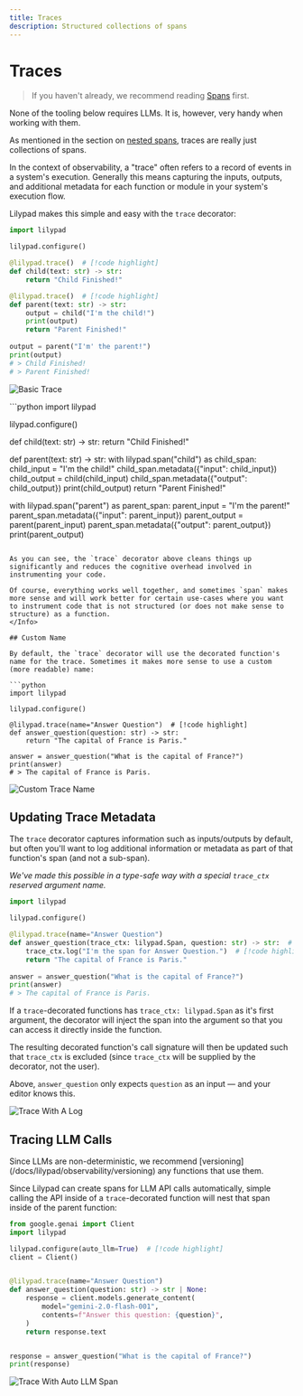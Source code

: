 ```yaml
---
title: Traces
description: Structured collections of spans
---
```


# Traces

> If you haven't already, we recommend reading [Spans](/docs/lilypad/observability/spans) first.

<Success>
None of the tooling below requires LLMs. It is, however, very handy when working with them.
</Success>

As mentioned in the section on [nested spans](/docs/lilypad/observability/spans#nested-spans), traces are really just collections of spans.

In the context of observability, a "trace" often refers to a record of events in a system's execution. Generally this means capturing the inputs, outputs, and additional metadata for each function or module in your system's execution flow.

Lilypad makes this simple and easy with the `trace` decorator:

```python
import lilypad

lilypad.configure()

@lilypad.trace()  # [!code highlight]
def child(text: str) -> str:
    return "Child Finished!"

@lilypad.trace()  # [!code highlight]
def parent(text: str) -> str:
    output = child("I'm the child!")
    print(output)
    return "Parent Finished!"
    
output = parent("I'm' the parent!")
print(output)
# > Child Finished!
# > Parent Finished!
```

![Basic Trace](/assets/docs/lilypad/observability/traces/basic-trace.webp)

<Info title="What this might look like using span instead of trace" collapsible={true} defaultOpen={false}>
```python
import lilypad

lilypad.configure()

def child(text: str) -> str:
    return "Child Finished!"

def parent(text: str) -> str:
    with lilypad.span("child") as child_span:
        child_input = "I'm the child!"
        child_span.metadata({"input": child_input})
        child_output = child(child_input)
        child_span.metadata({"output": child_output})
        print(child_output)
    return "Parent Finished!"

with lilypad.span("parent") as parent_span:
    parent_input = "I'm the parent!"
    parent_span.metadata({"input": parent_input})
    parent_output = parent(parent_input)
    parent_span.metadata({"output": parent_output})
    print(parent_output)
```

As you can see, the `trace` decorator above cleans things up significantly and reduces the cognitive overhead involved in instrumenting your code.

Of course, everything works well together, and sometimes `span` makes more sense and will work better for certain use-cases where you want to instrument code that is not structured (or does not make sense to structure) as a function.
</Info>

## Custom Name

By default, the `trace` decorator will use the decorated function's name for the trace. Sometimes it makes more sense to use a custom (more readable) name:

```python
import lilypad

lilypad.configure()

@lilypad.trace(name="Answer Question")  # [!code highlight]
def answer_question(question: str) -> str:
    return "The capital of France is Paris."
    
answer = answer_question("What is the capital of France?")
print(answer)
# > The capital of France is Paris.
```

![Custom Trace Name](/assets/docs/lilypad/observability/traces/custom-name.webp)

## Updating Trace Metadata

The `trace` decorator captures information such as inputs/outputs by default, but often you'll want to log additional information or metadata as part of that function's span (and not a sub-span).

_We've made this possible in a type-safe way with a special `trace_ctx` reserved argument name._

```python
import lilypad

lilypad.configure()

@lilypad.trace(name="Answer Question")
def answer_question(trace_ctx: lilypad.Span, question: str) -> str:  # [!code highlight]
    trace_ctx.log("I'm the span for Answer Question.")  # [!code highlight]
    return "The capital of France is Paris."
    
answer = answer_question("What is the capital of France?")
print(answer)
# > The capital of France is Paris.
```

If a `trace`-decorated functions has `trace_ctx: lilypad.Span` as it's first argument, the decorator will inject the span into the argument so that you can access it directly inside the function.

The resulting decorated function's call signature will then be updated such that `trace_ctx` is excluded (since `trace_ctx` will be supplied by the decorator, not the user).

Above, `answer_question` only expects `question` as an input — and your editor knows this.

![Trace With A Log](/assets/docs/lilypad/observability/traces/trace-log.webp)

## Tracing LLM Calls

<Warning>
Since LLMs are non-deterministic, we recommend [versioning](/docs/lilypad/observability/versioning) any functions that use them.
</Warning>

Since Lilypad can create spans for LLM API calls automatically, simple calling the API inside of a `trace`-decorated function will nest that span inside of the parent function:

```python
from google.genai import Client
import lilypad

lilypad.configure(auto_llm=True)  # [!code highlight]
client = Client()


@lilypad.trace(name="Answer Question")
def answer_question(question: str) -> str | None:
    response = client.models.generate_content(
        model="gemini-2.0-flash-001",
        contents=f"Answer this question: {question}",
    )
    return response.text


response = answer_question("What is the capital of France?")
print(response)
```

![Trace With Auto LLM Span](/assets/docs/lilypad/observability/traces/auto-llm-trace.webp)
